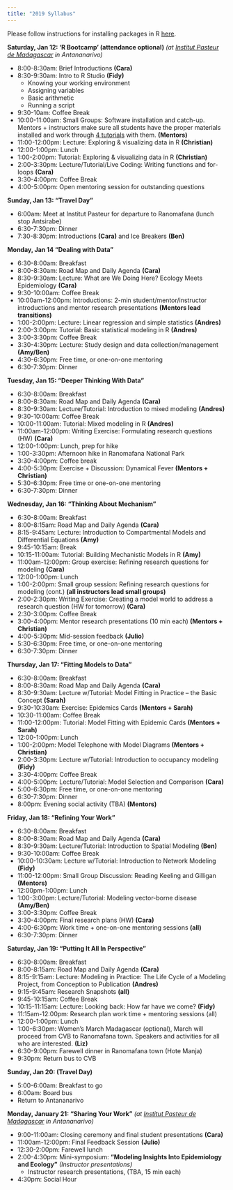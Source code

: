 ```yaml
---
title: "2019 Syllabus"
---
```


Please follow instructions for installing packages in R [here](E2M2-2018/E2M2_InstallPackages.html).


**Saturday, Jan 12: ‘R Bootcamp’ (attendance optional)** *(at [Institut Pasteur de Madagascar](http://www.pasteur.mg/) in Antananarivo)*

* 8:00-8:30am: Brief Introductions __(Cara)__
* 8:30-9:30am: Intro to R Studio __(Fidy)__
    * Knowing your working environment
    * Assigning variables
    * Basic arithmetic
    * Running a script
* 9:30-10am: Coffee Break
* 10:00-11:00am:  Small Groups: Software installation and catch-up. Mentors + instructors make sure all students have the proper materials installed and work through [4 tutorials](E2M2-2018/E2M2_R_tutorials.zip) with them. __(Mentors)__
* 11:00-12:00pm: Lecture: Exploring & visualizing data in R __(Christian)__
* 12:00-1:00pm: Lunch
* 1:00-2:00pm: Tutorial: Exploring & visualizing data in R __(Christian)__
* 2:00-3:30pm: Lecture/Tutorial/Live Coding: Writing functions and for-loops __(Cara)__
* 3:30-4:00pm: Coffee Break
* 4:00-5:00pm: Open mentoring session for outstanding questions

**Sunday, Jan 13: “Travel Day"**

* 6:00am: Meet at Institut Pasteur for departure to Ranomafana (lunch stop Antsirabe)
* 6:30-7:30pm: Dinner
* 7:30-8:30pm: Introductions __(Cara)__ and Ice Breakers __(Ben)__

**Monday, Jan 14 “Dealing with Data”**

* 6:30-8:00am: Breakfast
* 8:00-8:30am: Road Map and Daily Agenda __(Cara)__
* 8:30-9:30am: Lecture: What are We Doing Here? Ecology Meets Epidemiology __(Cara)__
* 9:30-10:00am: Coffee Break
* 10:00am-12:00pm: Introductions: 2-min student/mentor/instructor introductions and mentor research presentations __(Mentors lead transitions)__
* 1:00-2:00pm: Lecture: Linear regression and simple statistics __(Andres)__
* 2:00-3:00pm: Tutorial: Basic statistical modeling in R __(Andres)__
* 3:00-3:30pm: Coffee Break
* 3:30-4:30pm: Lecture: Study design and data collection/management __(Amy/Ben)__
* 4:30-6:30pm: Free time, or one-on-one mentoring
* 6:30-7:30pm: Dinner

**Tuesday, Jan 15: “Deeper Thinking With Data”**

* 6:30-8:00am: Breakfast
* 8:00-8:30am: Road Map and Daily Agenda __(Cara)__
* 8:30-9:30am: Lecture/Tutorial: Introduction to mixed modeling __(Andres)__
* 9:30-10:00am: Coffee Break
* 10:00-11:00am: Tutorial: Mixed modeling in R __(Andres)__
* 11:00am-12:00pm: Writing Exercise: Formulating research questions (HW) __(Cara)__
* 12:00-1:00pm: Lunch, prep for hike
* 1:00-3:30pm: Afternoon hike in Ranomafana National Park
* 3:30-4:00pm: Coffee break
* 4:00-5:30pm: Exercise + Discussion: Dynamical Fever __(Mentors + Christian)__
* 5:30-6:30pm: Free time or one-on-one mentoring
* 6:30-7:30pm: Dinner


**Wednesday, Jan 16: “Thinking About Mechanism”**

* 6:30-8:00am: Breakfast
* 8:00-8:15am: Road Map and Daily Agenda __(Cara)__
* 8:15-9:45am: Lecture: Introduction to Compartmental Models and Differential Equations __(Amy)__
* 9:45-10:15am: Break
* 10:15-11:00am: Tutorial: Building Mechanistic Models in R __(Amy)__
* 11:00am-12:00pm: Group exercise: Refining research questions for modeling __(Cara)__
* 12:00-1:00pm: Lunch
* 1:00-2:00pm: Small group session: Refining research questions for modeling (cont.) __(all instructors lead small groups)__
* 2:00-2:30pm: Writing Exercise: Creating a model world to address a research question (HW for tomorrow) __(Cara)__
* 2:30-3:00pm: Coffee Break
* 3:00-4:00pm: Mentor research presentations (10 min each) __(Mentors + Christian)__
* 4:00-5:30pm: Mid-session feedback __(Julio)__
* 5:30-6:30pm: Free time, or one-on-one mentoring
* 6:30-7:30pm: Dinner

**Thursday, Jan 17: “Fitting Models to Data”**

* 6:30-8:00am: Breakfast
* 8:00-8:30am: Road Map and Daily Agenda __(Cara)__
* 8:30-9:30am: Lecture w/Tutorial: Model Fitting in Practice – the Basic Concept __(Sarah)__
* 9:30-10:30am: Exercise: Epidemics Cards __(Mentors + Sarah)__
* 10:30-11:00am: Coffee Break
* 11:00-12:00pm:  Tutorial: Model Fitting with Epidemic Cards __(Mentors + Sarah)__
* 12:00-1:00pm: Lunch
* 1:00-2:00pm: Model Telephone with Model Diagrams __(Mentors + Christian)__
* 2:00-3:30pm: Lecture w/Tutorial: Introduction to occupancy modeling __(Fidy)__
* 3:30-4:00pm: Coffee Break
* 4:00-5:00pm: Lecture/Tutorial: Model Selection and Comparison __(Cara)__
* 5:00-6:30pm:  Free time, or one-on-one mentoring
* 6:30-7:30pm: Dinner
* 8:00pm: Evening social activity (TBA) __(Mentors)__


**Friday, Jan 18: “Refining Your Work”**

* 6:30-8:00am: Breakfast
* 8:00-8:30am: Road Map and Daily Agenda __(Cara)__
* 8:30-9:30am: Lecture/Tutorial: Introduction to Spatial Modeling __(Ben)__
* 9:30-10:00am: Coffee Break
* 10:00-10:30am:  Lecture w/Tutorial: Introduction to Network Modeling __(Fidy)__
* 11:00-12:00pm: Small Group Discussion: Reading Keeling and Gilligan __(Mentors)__
* 12:00pm-1:00pm: Lunch
* 1:00-3:00pm: Lecture/Tutorial: Modeling vector-borne disease __(Amy/Ben)__
* 3:00-3:30pm: Coffee Break
* 3:30-4:00pm: Final research plans (HW) __(Cara)__
* 4:00-6:30pm: Work time + one-on-one mentoring sessions __(all)__
* 6:30-7:30pm: Dinner


**Saturday, Jan 19: “Putting It All In Perspective”**

* 6:30-8:00am: Breakfast
* 8:00-8:15am: Road Map and Daily Agenda __(Cara)__
* 8:15-9:15am: Lecture: Modeling in Practice: The Life Cycle of a Modeling Project, from Conception to Publication __(Andres)__  
* 9:15-9:45am: Research Snapshots __(all)__
* 9:45-10:15am: Coffee Break
* 10:15-11:15am: Lecture: Looking back: How far have we come? __(Fidy)__
* 11:15am-12:00pm: Research plan work time + mentoring sessions (all)
* 12:00-1:00pm: Lunch
* 1:00-6:30pm: Women’s March Madagascar (optional), March will proceed from CVB to Ranomafana town. Speakers and activities for all who are interested. __(Liz)__
* 6:30-9:00pm: Farewell dinner in Ranomafana town (Hote Manja)
* 9:30pm: Return bus to CVB

**Sunday, Jan 20: (Travel Day)**

* 5:00-6:00am: Breakfast to go
* 6:00am: Board bus
* Return to Antananarivo 

**Monday, January 21: "Sharing Your Work"** *(at [Institut Pasteur de Madagascar](http://www.pasteur.mg/) in Antananarivo)*

* 9:00-11:00am: Closing ceremony and final student presentations __(Cara)__
* 11:00am-12:00pm: Final Feedback Session __(Julio)__
* 12:30-2:00pm: Farewell lunch
* 2:00-4:30pm: Mini-symposium: **“Modeling Insights Into Epidemiology and Ecology”** *(Instructor presentations)*
    * Instructor research presentations, (TBA, 15 min each) 
* 4:30pm: Social Hour
